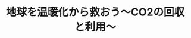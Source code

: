 ﻿---
title: "地球を温暖化から救おう～CO2の回収と利用～"
category: "物質理工学院"
vol: "23"
interviewee: "小出・太田口 "
url: ""
tags: []
pdf: "23-1.pdf"
career: ""
preface: "産業革命以降、大気中の二酸化炭素の濃度が高くなり続けていることはみなさんも知っているだろう。今この瞬間にも莫大な量のCO2が放出されている。CO2による気温の上昇は将来私たちの生活環境を大きく変えてしまうかもしれない。私たちの地球環境を守るためにも、CO2を取り除く技術が必要となるのである。今回、大気中に排出されるCO2を工場排気から取り除く方法、そしてCO2の資源化についての研究を進めておられる、小出・太田口を訪ねてみた。"
---

